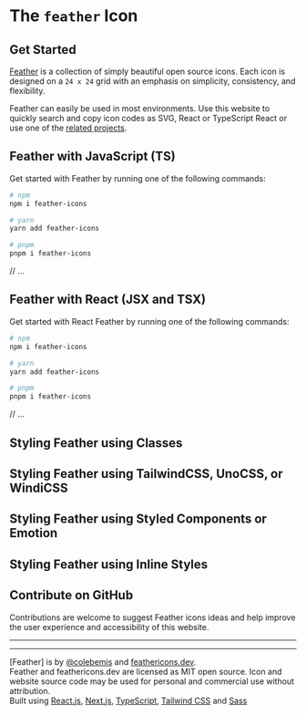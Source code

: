 # The `feather` Icon

## Get Started

[Feather](TODO) is a collection of simply beautiful open source icons. Each icon is designed on a `24 x 24` grid with an emphasis on simplicity, consistency, and flexibility.

Feather can easily be used in most environments. Use this website to quickly search and copy icon codes as SVG, React or TypeScript React or use one of the [related projects](https://github.com/feathericons/feather#related-projects).

## Feather with JavaScript (TS)

Get started with Feather by running one of the following commands:

```sh
# npm
npm i feather-icons

# yarn
yarn add feather-icons

# pnpm
pnpm i feather-icons
```

// ...

## Feather with React (JSX and TSX)

Get started with React Feather by running one of the following commands:

```sh
# npm
npm i feather-icons

# yarn
yarn add feather-icons

# pnpm
pnpm i feather-icons
```

// ...

## Styling Feather using Classes

## Styling Feather using TailwindCSS, UnoCSS, or WindiCSS

## Styling Feather using Styled Components or Emotion

## Styling Feather using Inline Styles

## Contribute on GitHub

Contributions are welcome to suggest Feather icons ideas and help improve the user experience and accessibility of this website.

---

---

[Feather] is by [@colebemis](https://twitter.com/colebemis) and [feathericons.dev](https://twitter.com/username_ZAYDEK).<br />
Feather and feathericons.dev are licensed as MIT open source. Icon and website source code may be used for personal and commercial use without attribution.<br />
Built using [React.js](...), [Next.js](...), [TypeScript](...), [Tailwind CSS](...) and [Sass](...)
